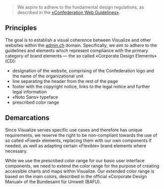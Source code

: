 > We aspire to adhere to the fundamental design regulations, as described in the [«Confederation Web Guidelines»](https://swiss.github.io/styleguide).

## Principles

The goal is to establish a visual coherence between Visualize and other websites within the [admin.ch](https://www.admin.ch) domain.
Specifically, we aim to adhere to the guidelines and elements which represent compliance with the primary category of brand elements — the so called «Corporate Design Elements» (CD):

- designation of the website, comprising of the Confederation logo and the name of the organizational unit
- line separating the header from the rest of the page
- footer with the copyright notice, links to the legal notice and further legal information
- «Noto Sans» typeface
- prescribed color range

## Demarcations

Since Visualize serves specific use cases and therefore has unique requirements, we reserve the right to be non-compliant towards the use of so called «Fixed» elements, replacing them with our own components if needed, as well as adapting certain «Flexible» brand elements where necessary.

While we use the prescribed color range for our basic user interface components, we need to extend the color range for the purpose of creating accessible charts and maps within Visualize. Our extended color range is based on the main colors, described in the official «Corporate Design Manual» of the Bundesamt für Umwelt (BAFU).
